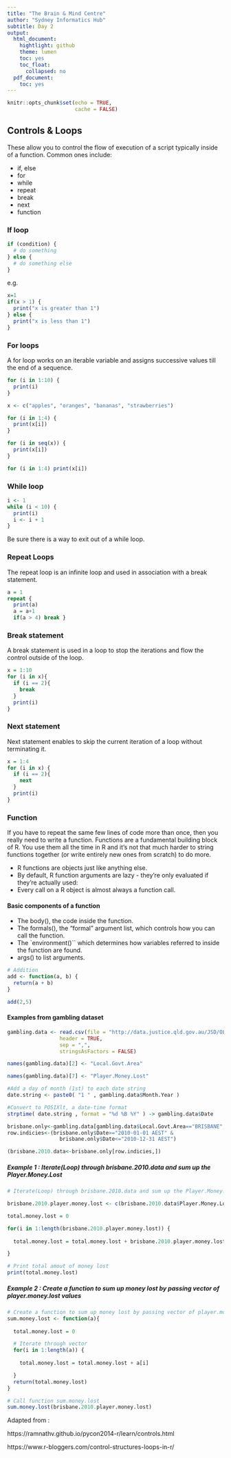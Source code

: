 ```yaml
---
title: "The Brain & Mind Centre"
author: "Sydney Informatics Hub"
subtitle: Day 2
output:
  html_document:
    hightlight: github
    theme: lumen
    toc: yes
    toc_float:
      collapsed: no
  pdf_document:
    toc: yes
---
```


```r
knitr::opts_chunk$set(echo = TRUE,
                      cache = FALSE)
```

## Controls & Loops

These allow you to control the flow of execution of a script typically inside of a function. Common ones include:

* if, else
* for
* while
* repeat
* break
* next
* function

### If loop
```r

if (condition) {
  # do something
} else {
  # do something else
}

```

e.g.

```r
x=1
if(x > 1) {
  print("x is greater than 1")
} else {
  print("x is less than 1")
} 
```

### For loops

A for loop works on an iterable variable and assigns successive values till the end of a sequence.

```r
for (i in 1:10) {
  print(i)
}

```

```r
x <- c("apples", "oranges", "bananas", "strawberries")

for (i in 1:4) {
  print(x[i])
}

for (i in seq(x)) {
  print(x[i])
}

for (i in 1:4) print(x[i])
```

### While loop
```r
i <- 1
while (i < 10) {
  print(i)
  i <- i + 1
}
```

Be sure there is a way to exit out of a while loop.

### Repeat Loops

The repeat loop is an infinite loop and used in association with a break statement.

```r
a = 1
repeat { 
  print(a) 
  a = a+1 
  if(a > 4) break }

```

### Break statement

A break statement is used in a loop to stop the iterations and flow the control outside of the loop.

```r
x = 1:10 
for (i in x){ 
  if (i == 2){ 
    break 
  }
  print(i)
}
```

### Next statement

Next statement enables to skip the current iteration of a loop without terminating it.

```r
x = 1:4 
for (i in x) { 
  if (i == 2){ 
    next
  }
  print(i)
}
```

### Function

If you have to repeat the same few lines of code more than once, then you really need to write a function. Functions are a fundamental building block of R. You use them all the time in R and it's not that much harder to string functions together (or write entirely new ones from scratch) to do more.

* R functions are objects just like anything else.
* By default, R function arguments are lazy - they're only evaluated if they're actually used:
* Every call on a R object is almost always a function call.

#### Basic components of a function

* The body(), the code inside the function.
* The formals(), the "formal" argument list, which controls how you can call the function.
* The `environment()`` which determines how variables referred to inside the function are found.
* args() to list arguments.

```r
# Addition 
add <- function(a, b) {
  return(a + b)
}

add(2,5)
```

#### Examples from gambling dataset

```r
gambling.data <- read.csv(file = "http://data.justice.qld.gov.au/JSD/OLGR/20170817_OLGR_LGA-EGM-data.csv",
                 header = TRUE,
                 sep = ",",
                 stringsAsFactors = FALSE)

names(gambling.data)[2] <- "Local.Govt.Area"

names(gambling.data)[7] <- "Player.Money.Lost"

#Add a day of month (1st) to each date string
date.string <- paste0( "1 " , gambling.data$Month.Year )

#Convert to POSIXlt, a date-time format
strptime( date.string , format = "%d %B %Y" ) -> gambling.data$Date

brisbane.only<-gambling.data[gambling.data$Local.Govt.Area=="BRISBANE",]
row.indicies<-(brisbane.only$Date>="2010-01-01 AEST" &
                 brisbane.only$Date<="2010-12-31 AEST")

(brisbane.2010.data<-brisbane.only[row.indicies,])
```

##### Example 1 : Iterate(Loop) through brisbane.2010.data and sum up the Player.Money.Lost

```r
# Iterate(Loop) through brisbane.2010.data and sum up the Player.Money.Lost

brisbane.2010.player.money.lost <- c(brisbane.2010.data$Player.Money.Lost)

total.money.lost = 0

for(i in 1:length(brisbane.2010.player.money.lost)) {
    
  total.money.lost = total.money.lost + brisbane.2010.player.money.lost[i]

}

# Print total amout of money lost
print(total.money.lost)
```


##### Example 2 : Create a function to sum up money lost by passing vector of player.money.lost values

```r
# Create a function to sum up money lost by passing vector of player.money.lost values
sum.money.lost <- function(a){
  
  total.money.lost = 0

  # Iterate through vector 
  for(i in 1:length(a)) {
    
    total.money.lost = total.money.lost + a[i]

  }
  return(total.money.lost)
}

# Call function sum.money.lost
sum.money.lost(brisbane.2010.player.money.lost)
```





Adapted from :

https://ramnathv.github.io/pycon2014-r/learn/controls.html

https://www.r-bloggers.com/control-structures-loops-in-r/
